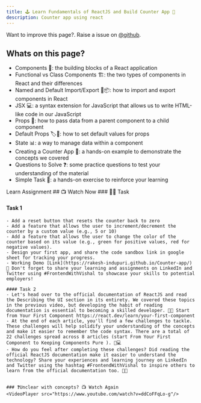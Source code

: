 ```yaml
---
title: 🕹️ Learn Fundamentals of ReactJS and Build Counter App 🦔
description: Counter app using react
---
```


<Callout>

Want to improve this page?. Raise a issue on [@github](https://github.com/ManishBisht777/frontend-freaks-website).

</Callout>

## Whats on this page?

- Components 🧩: the building blocks of a React application
- Functional vs Class Components 🏗️: the two types of components in React and their differences
- Named and Default Import/Export 📡📦: how to import and export components in React
- JSX 💻: a syntax extension for JavaScript that allows us to write HTML-like code in our JavaScript
- Props 🎁: how to pass data from a parent component to a child component
- Default Props 🏷️🎁: how to set default values for props
- State 📊: a way to manage data within a component
- Creating a Counter App 🔢: a hands-on example to demonstrate the concepts we covered
- Questions to Solve ❓: some practice questions to test your understanding of the material
- Simple Task 🤏: a hands-on exercise to reinforce your learning

<Tabs defaultValue="learn">

<TabsList>
  <TabsTrigger value="learn">Learn</TabsTrigger>
  <TabsTrigger value="assignment">Assignment</TabsTrigger>
</TabsList>

<TabsContent value="learn">
    ## 📺 Watch Now
    <VideoPlayer src="https://www.youtube.com/watch?v=ddCoFFqLo-g"/>
</TabsContent>

<TabsContent value="assignment">
 ### 📌🔨 Task

   #### Task 1
    - Add a reset button that resets the counter back to zero
    - Add a feature that allows the user to increment/decrement the counter by a custom value (e.g., 5 or 10)
    - Add a feature that allows the user to change the color of the counter based on its value (e.g., green for positive values, red for negative values).
    - Design your first app, and share the code sandbox link in google sheet for tracking your progress.
    - Working Demo [Link](https://rakesh-indupuri.github.io/Counter-app/) 
    🚀 Don't forget to share your learning and assignments on LinkedIn and Twitter using #FrontendWithVishal to showcase your skills to potential employers!

    #### Task 2
    - Let's head over to the official documentation of ReactJS and read the Describing the UI section in its entirety. We covered these topics in the previous video, but developing the habit of reading documentation is essential to becoming a skilled developer. 📖🤓 Start from Your First Component https://react.dev/learn/your-first-component
    - At the end of each article, you'll find a few challenges to tackle. These challenges will help solidify your understanding of the concepts and make it easier to remember the code syntax. There are a total of 22 challenges spread across 8 articles (start From Your First Component to Keeping Components Pure ). 🧐💻
    - How do you feel after completing these challenges? Did reading the official ReactJS documentation make it easier to understand the technology? Share your experiences and learning journey on LinkedIn and Twitter using the hashtag #FrontendWithVishal to inspire others to learn from the official documentation too. 🤝🚀


    ### ❓Unclear with concepts? 📺 Watch Again
    <VideoPlayer src="https://www.youtube.com/watch?v=ddCoFFqLo-g"/>

</TabsContent>

</Tabs>


